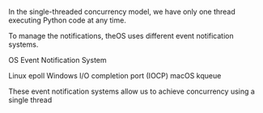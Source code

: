 In the single-threaded concurrency model, we have only one thread executing Python code at any time.

To manage the notifications, theOS uses different event notification systems.

OS Event Notification System

Linux epoll
Windows I/O completion port (IOCP)
macOS kqueue

These event notification systems allow us to achieve concurrency using a single thread